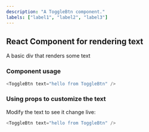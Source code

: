 ```yaml
---
description: "A ToggleBtn component."
labels: ["label1", "label2", "label3"]
---
```



## React Component for rendering text

A basic div that renders some text

### Component usage

```js
<ToggleBtn text="hello from ToggleBtn" />
```

### Using props to customize the text

Modify the text to see it change live:

```js live
<ToggleBtn text="hello from ToggleBtn" />
```
